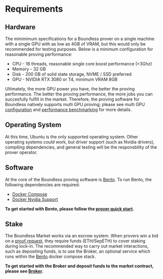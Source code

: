 # Requirements

## Hardware

The minimimum specifications for a Boundless prover on a single machine with a single GPU with as low as 4GB of VRAM, but this would only be recommended for testing purposes. 
Below is a minimum configuration for reasonable proving performance:

* CPU - 16 threads, reasonable single core boost performance (>3Ghz)
* Memory - 32 GB
* Disk - 200 GB of solid state storage, NVME / SSD preferred
* GPU - NVIDIA RTX 3080 or T4, minimum VRAM 8GB

Ultimately, the more GPU power you have, the better the proving performance. The better the proving performance, the more jobs you can succesfully fulfill in the market. Therefore, the proving software for Boundless natively supports multi GPU proving; please see multi GPU [configuration]() and [performance benchmarking]() for more details.

## Operating System

At this time, Ubuntu is the only supported operating system. Other operating systems *could* work, but driver support (such as Nvidia drivers), compiling dependencies, and general testing will be the responsbility of the prover operator.

## Software

At the core of the Boundless proving software is [Bento](). To run Bento, the following dependencies are required:

* [Docker Compose](https://docs.docker.com/compose/)
* [Docker Nvidia Support](https://docs.nvidia.com/datacenter/cloud-native/container-toolkit/latest/index.html) 

**To get started with Bento, please follow the [prover quick start]().**

## Stake

The Boundless Market works via an escrow system. When provers win a bid on a [proof request](/introduction/proof-lifecycle#3-provers-bid-on-the-request), they require funds (ETH/SepETH) to cover staking during lock-in. The recommended way to carry out market interactions, such as depositing funds, is to use the Broker, an optional service which runs within the [Bento]() docker compose stack. 

**To get started with the Broker and deposit funds to the market contract, please see [Broker]().**
